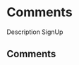 
<Meta title="Organisms/Comments" />

# Comments

Description SignUp

## Comments

<Preview withToolbar>
  <Story name="Default">
    <Comments
      initialValues={[
        {
          x: 365,
          y: 123,
          messages: [
            {
              userName: "Remy Sharp",
              userImage: "",
              date: 1611367941038,
              message: "Este es un comentario de pruebas",
            },
          ],
        },
        {
          x: 236,
          y: 456,
          messages: [],
        },
      ]}
    />
  </Story>
</Preview>
